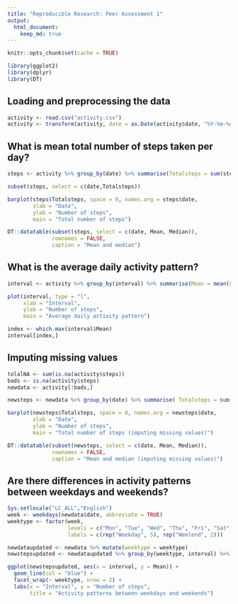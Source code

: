 ```yaml
---
title: "Reproducible Research: Peer Assessment 1"
output: 
  html_document:
    keep_md: true
---
```


```r
knitr::opts_chunk$set(cache = TRUE)
```

```r
library(ggplot2)
library(dplyr)
library(DT)

```


## Loading and preprocessing the data

```r
activity <- read.csv("activity.csv")
activity <- transform(activity, date = as.Date(activity$date, "%Y-%m-%d"))
```

## What is mean total number of steps taken per day?

```r
steps <- activity %>% group_by(date) %>% summarise(Totalsteps = sum(steps), Mean = mean(steps), Median = median(steps))

subset(steps, select = c(date,Totalsteps))

barplot(steps$Totalsteps, space = 0, names.arg = steps$date,
        xlab = "Date",
        ylab = "Number of steps",
        main = "Total number of steps")

```

```r
DT::datatable(subset(steps, select = c(date, Mean, Median)),
              rownames = FALSE,
              caption = "Mean and median")


```

## What is the average daily activity pattern?

```r
interval <- activity %>% group_by(interval) %>% summarise(Mean = mean(steps, na.rm = TRUE))

plot(interval, type = "l",
     xlab = "Interval",
     ylab = "Number of steps",
     main = "Average daily activity pattern")

index <- which.max(interval$Mean)
interval[index,]

```

## Imputing missing values

```r
tolalNA <- sum(is.na(activity$steps))
bads <- is.na(activity$steps)
newdata <- activity[!bads,]

newsteps <- newdata %>% group_by(date) %>% summarise( Totalsteps = sum(steps), Mean = mean(steps), Median = median(steps))

barplot(newsteps$Totalsteps, space = 0, names.arg = newsteps$date,
        xlab = "Date",
        ylab = "Number of steps",
        main = "Total number of steps (imputing missing values)")

DT::datatable(subset(newsteps, select = c(date, Mean, Median)),
              rownames = FALSE,
              caption = "Mean and median (imputing missing values)")

```



## Are there differences in activity patterns between weekdays and weekends?

```r

Sys.setlocale("LC_ALL","English")
week <- weekdays(newdata$date, abbreviate = TRUE)
weektype <- factor(week, 
                   levels = c("Mon", "Tue", "Wed", "Thu", "Fri", "Sat", "Sun"),
                   labels = c(rep("Weekday", 5), rep("Weelend", 2)))

newdataupdated <- newdata %>% mutate(weektype = weektype)
newstepsupdated <- newdataupdated %>% group_by(weektype, interval) %>% summarise(Mean = mean(steps))

ggplot(newstepsupdated, aes(x = interval, y = Mean)) +
  geom_line(col = "blue") +
  facet_wrap(~ weektype, nrow = 2) +
  labs(x = "Interval", y = "Number of steps", 
       title = "Activity patterns between weekdays and weekends")


```
